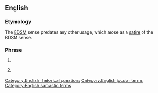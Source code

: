 ==English==

===Etymology===
The [[BDSM]] sense predates any other usage, which arose as a [[satire]] of the BDSM sense.

===Phrase===
{{head|en|phrase|head=[[who's]] [[your]] [[daddy]]}}

# {{context|BDSM|lang=en}} {{non-gloss definition|An assertion that one is the [[master]] in a relationship.}}
# {{context|by extension|lang=en}} {{non-gloss definition|A humorous and/or sarcastic statement of [[superiority]] over someone else.}}

[[Category:English rhetorical questions]]
[[Category:English jocular terms]]
[[Category:English sarcastic terms]]